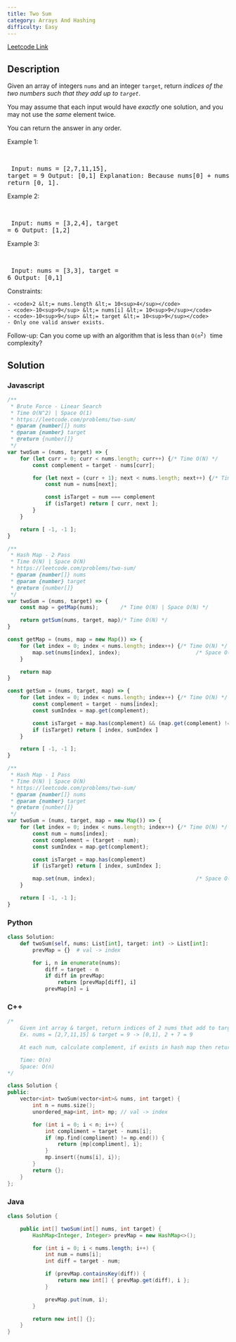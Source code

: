 ```yaml
---
title: Two Sum
category: Arrays And Hashing
difficulty: Easy
---
```


<Callout>

[Leetcode Link](https://leetcode.com/problems/two-sum)

</Callout>

## Description
Given an array of integers <code>nums</code> and an integer <code>target</code>, return *indices of the two numbers such that they add up to <code>target</code>*.

You may assume that each input would have *exactly* one solution, and you may not use the *same* element twice.

You can return the answer in any order.

 
Example 1:

<br /><pre className="overflow-x-auto">
Input: nums = [2,7,11,15], target = 9
Output: [0,1]
Explanation: Because nums[0] + nums[1] == 9, we return [0, 1].
</pre>

Example 2:

<br /><pre className="overflow-x-auto">
Input: nums = [3,2,4], target = 6
Output: [1,2]
</pre>

Example 3:

<br /><pre className="overflow-x-auto">
Input: nums = [3,3], target = 6
Output: [0,1]
</pre>

 
Constraints:


	- <code>2 &lt;= nums.length &lt;= 10<sup>4</sup></code>
	- <code>-10<sup>9</sup> &lt;= nums[i] &lt;= 10<sup>9</sup></code>
	- <code>-10<sup>9</sup> &lt;= target &lt;= 10<sup>9</sup></code>
	- Only one valid answer exists.


 
Follow-up: Can you come up with an algorithm that is less than <code>O(n<sup>2</sup>)</code><font face="monospace"> </font>time complexity?

## Solution

### Javascript
```javascript
/**
 * Brute Force - Linear Search
 * Time O(N^2) | Space O(1)
 * https://leetcode.com/problems/two-sum/
 * @param {number[]} nums
 * @param {number} target
 * @return {number[]}
 */
var twoSum = (nums, target) => {
    for (let curr = 0; curr < nums.length; curr++) {/* Time O(N) */
        const complement = target - nums[curr];

        for (let next = (curr + 1); next < nums.length; next++) {/* Time O(N) */
            const num = nums[next];

            const isTarget = num === complement
            if (isTarget) return [ curr, next ];
        }
    }

    return [ -1, -1 ];
}

/**
 * Hash Map - 2 Pass
 * Time O(N) | Space O(N)
 * https://leetcode.com/problems/two-sum/
 * @param {number[]} nums
 * @param {number} target
 * @return {number[]}
 */
var twoSum = (nums, target) => {
    const map = getMap(nums);       /* Time O(N) | Space O(N) */

    return getSum(nums, target, map)/* Time O(N) */
}

const getMap = (nums, map = new Map()) => {
    for (let index = 0; index < nums.length; index++) {/* Time O(N) */
        map.set(nums[index], index);                        /* Space O(N) */
    }

    return map
}

const getSum = (nums, target, map) => {
    for (let index = 0; index < nums.length; index++) {/* Time O(N) */
        const complement = target - nums[index];
        const sumIndex = map.get(complement);

        const isTarget = map.has(complement) && (map.get(complement) !== index)
        if (isTarget) return [ index, sumIndex ]
    }

    return [ -1, -1 ];
}

/**
 * Hash Map - 1 Pass
 * Time O(N) | Space O(N)
 * https://leetcode.com/problems/two-sum/
 * @param {number[]} nums
 * @param {number} target
 * @return {number[]}
 */
var twoSum = (nums, target, map = new Map()) => {
    for (let index = 0; index < nums.length; index++) {/* Time O(N) */
        const num = nums[index];
        const complement = (target - num);
        const sumIndex = map.get(complement);

        const isTarget = map.has(complement)
        if (isTarget) return [ index, sumIndex ];

        map.set(num, index);                                /* Space O(N) */
    }

    return [ -1, -1 ];
}
```
### Python
```python
class Solution:
    def twoSum(self, nums: List[int], target: int) -> List[int]:
        prevMap = {}  # val -> index

        for i, n in enumerate(nums):
            diff = target - n
            if diff in prevMap:
                return [prevMap[diff], i]
            prevMap[n] = i

```
### C++
```cpp
/*
    Given int array & target, return indices of 2 nums that add to target
    Ex. nums = [2,7,11,15] & target = 9 -> [0,1], 2 + 7 = 9

    At each num, calculate complement, if exists in hash map then return

    Time: O(n)
    Space: O(n)
*/

class Solution {
public:
    vector<int> twoSum(vector<int>& nums, int target) {
        int n = nums.size();
        unordered_map<int, int> mp; // val -> index

        for (int i = 0; i < n; i++) {
            int compliment = target - nums[i];
            if (mp.find(compliment) != mp.end()) {
                return {mp[compliment], i};
            }
            mp.insert({nums[i], i});
        }
        return {};
    }
};

```
### Java
```java
class Solution {

    public int[] twoSum(int[] nums, int target) {
        HashMap<Integer, Integer> prevMap = new HashMap<>();

        for (int i = 0; i < nums.length; i++) {
            int num = nums[i];
            int diff = target - num;

            if (prevMap.containsKey(diff)) {
                return new int[] { prevMap.get(diff), i };
            }

            prevMap.put(num, i);
        }

        return new int[] {};
    }
}

```


